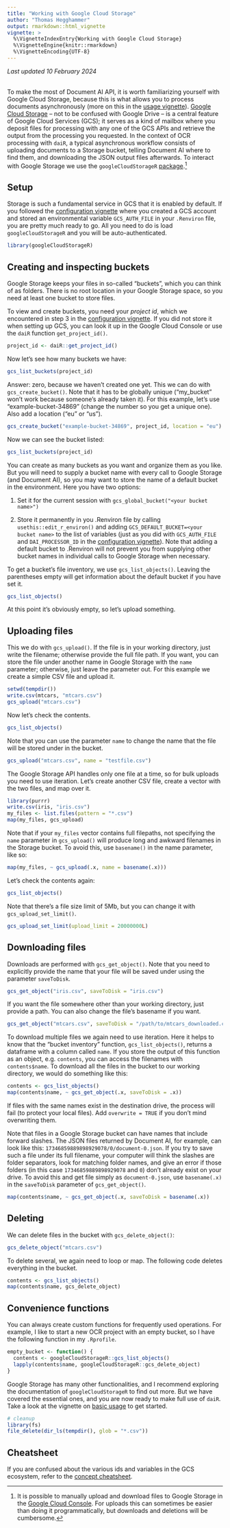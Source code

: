 ```yaml
---
title: "Working with Google Cloud Storage"
author: "Thomas Hegghammer"
output: rmarkdown::html_vignette
vignette: >
  %\VignetteIndexEntry{Working with Google Cloud Storage}
  %\VignetteEngine{knitr::rmarkdown}
  %\VignetteEncoding{UTF-8}
---
```


*Last updated 10 February 2024*  
\

To make the most of Document AI API, it is worth familiarizing yourself with Google Cloud Storage, because this is what allows you to process documents asynchronously (more on this in the [usage vignette](https://dair.info/articles/usage.html)). [Google Cloud Storage](https://cloud.google.com/storage) -- not to be confused with Google Drive -- is a central feature of Google Cloud Services (GCS); it serves as a kind of mailbox where you deposit files for processing with any one of the GCS APIs and retrieve the output from the processing you requested. In the context of OCR processing with `daiR`, a typical asynchronous workflow consists of uploading documents to a Storage bucket, telling Document AI where to find them, and downloading the JSON output files afterwards. To interact with Google Storage we use the `googleCloudStorageR` [package](https://code.markedmondson.me/googleCloudStorageR/).[^manually] 

[^manually]: It is possible to manually upload and download files to Google Storage in the [Google Cloud Console](https://console.cloud.google.com/storage). For uploads this can sometimes be easier than doing it programmatically, but downloads and deletions will be cumbersome.

## Setup

Storage is such a fundamental service in GCS that it is enabled by default. If you followed the [configuration vignette](https://dair.info/articles/configuration.html) where you created a GCS account and stored an environmental variable `GCS_AUTH_FILE` in your `.Renviron` file, you are pretty much ready to go. All you need to do is load `googleCloudStorageR` and you will be auto-authenticated.

```r
library(googleCloudStorageR)
```

## Creating and inspecting buckets

Google Storage keeps your files in so-called "buckets", which you can think of as folders. There is no root location in your Google Storage space, so you need at least one bucket to store files. 

To view and create buckets, you need your *project id*, which we encountered in step 3 in the [configuration vignette](https://dair.info/articles/configuration.html). If you did not store it when setting up GCS, you can look it up in the Google Cloud Console or use the `daiR` function `get_project_id()`. 

```r
project_id <- daiR::get_project_id()
```

Now let's see how many buckets we have:
```r
gcs_list_buckets(project_id)
```

Answer: zero, because we haven't created one yet. This we can do with `gcs_create_bucket()`. Note that it has to be globally unique ("my_bucket" won't work because someone's already taken it). For this example, let's use "example-bucket-34869" (change the number so you get a unique one). Also add a location ("eu" or "us").

```r
gcs_create_bucket("example-bucket-34869", project_id, location = "eu")
```

Now we can see the bucket listed:

```r
gcs_list_buckets(project_id)
```

You can create as many buckets as you want and organize them as you like. But you will need to supply a bucket name with every call to Google Storage (and Document AI), so you may want to store the name of a default bucket in the environment. Here you have two options:

1) Set it for the current session with `gcs_global_bucket("<your bucket name>")`

2) Store it permanently in you .Renviron file by calling `usethis::edit_r_environ()` and adding `GCS_DEFAULT_BUCKET=<your bucket name>` to the list of variables (just as you did with `GCS_AUTH_FILE` and `DAI_PROCESSOR_ID` in the [configuration vignette](https://dair.info/articles/configuration.html)). Note that adding a default bucket to .Renviron will not prevent you from supplying other bucket names in individual calls to Google Storage when necessary. 

To get a bucket's file inventory, we use `gcs_list_objects()`. Leaving the parentheses empty will get information about the default bucket if you have set it.

```r
gcs_list_objects()
```

At this point it's obviously empty, so let's upload something. 

## Uploading files

This we do with `gcs_upload()`. If the file is in your working directory, just write the filename; otherwise provide the full file path. If you want, you can store the file under another name in Google Storage with the `name` parameter; otherwise, just leave the parameter out. For this example we create a simple CSV file and upload it.  

```r
setwd(tempdir())
write.csv(mtcars, "mtcars.csv")
gcs_upload("mtcars.csv")
```

Now let's check the contents. 

```r
gcs_list_objects()
```

Note that you can use the parameter `name` to change the name that the file will be stored under in the bucket.

```r
gcs_upload("mtcars.csv", name = "testfile.csv")
```

The Google Storage API handles only one file at a time, so for bulk uploads you need to use iteration. Let's create another CSV file, create a vector with the two files, and map over it.   

```r
library(purrr)
write.csv(iris, "iris.csv")
my_files <- list.files(pattern = "*.csv")
map(my_files, gcs_upload)
```

Note that if your `my_files` vector contains full filepaths, not specifying the `name` parameter in `gcs_upload()` will produce long and awkward filenames in the Storage bucket. To avoid this, use `basename()` in the name parameter, like so:

```r
map(my_files, ~ gcs_upload(.x, name = basename(.x)))
```

Let's check the contents again:
```r
gcs_list_objects()
```

Note that there's a file size limit of 5Mb, but you can change it with `gcs_upload_set_limit()`. 

```r
gcs_upload_set_limit(upload_limit = 20000000L)
```

## Downloading files

Downloads are performed with `gcs_get_object()`. Note that you need to explicitly provide the name that your file will be saved under using the parameter `saveToDisk`.

```r
gcs_get_object("iris.csv", saveToDisk = "iris.csv")
```

If you want the file somewhere other than your working directory, just provide a path. You can also change the file's basename if you want.

```r
gcs_get_object("mtcars.csv", saveToDisk = "/path/to/mtcars_downloaded.csv")
```

To download multiple files we again need to use iteration. Here it helps to know that the "bucket inventory" function, `gcs_list_objects()`, returns a dataframe with a column called `name`. If you store the output of this function as an object, e.g. `contents`, you can access the filenames with `contents$name`. To download all the files in the bucket to our working directory, we would do something like this:

```r
contents <- gcs_list_objects()
map(contents$name, ~ gcs_get_object(.x, saveToDisk = .x))
```

If files with the same names exist in the destination drive, the process will fail (to protect your local files). Add `overwrite = TRUE` if you don't mind overwriting them. 

Note that files in a Google Storage bucket can have names that include forward slashes. The JSON files returned by Document AI, for example, can look like this: `17346859889898929078/0/document-0.json`. If you try to save such a file under its full filename, your computer will think the slashes are folder separators, look for matching folder names, and give an error if those folders (in this case `17346859889898929078` and `0`) don't already exist on your drive. To avoid this and get file simply as `document-0.json`, use `basename(.x)` in the `saveToDisk` parameter of `gcs_get_object()`. 

```r
map(contents$name, ~ gcs_get_object(.x, saveToDisk = basename(.x))
```


## Deleting

We can delete files in the bucket with `gcs_delete_object()`: 
```r
gcs_delete_object("mtcars.csv")
```

To delete several, we again need to loop or map. The following code deletes everything in the bucket.

```r
contents <- gcs_list_objects()
map(contents$name, gcs_delete_object)
```

## Convenience functions

You can always create custom functions for frequently used operations. For example, I like to start a new OCR project with an empty bucket, so I have the following function in my `.Rprofile`.

```r
empty_bucket <- function() {
  contents <- googleCloudStorageR::gcs_list_objects()
  lapply(contents$name, googleCloudStorageR::gcs_delete_object)
}
```

Google Storage has many other functionalities, and I recommend exploring the documentation of `googleCloudStorageR` to find out more. But we have covered the essential ones, and you are now ready to make full use of `daiR`. Take a look at the vignette on [basic usage](https://dair.info/articles/usage.html) to get started.

```r
# cleanup
library(fs)
file_delete(dir_ls(tempdir(), glob = "*.csv"))
```

## Cheatsheet

If you are confused about the various ids and variables in the GCS ecosystem, refer to the [concept cheatsheet](https://dair.info/articles/cheatsheet.html).
